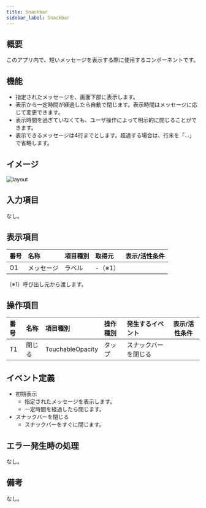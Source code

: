 ```yaml
---
title: Snackbar
sidebar_label: Snackbar
---
```

## 概要

このアプリ内で、短いメッセージを表示する際に使用するコンポーネントです。

## 機能

- 指定されたメッセージを、画面下部に表示します。
- 表示から一定時間が経過したら自動で閉じます。表示時間はメッセージに応じて変更できます。
- 表示時間を過ぎていなくても、ユーザ操作によって明示的に閉じることができます。
- 表示できるメッセージは4行までとします。超過する場合は、行末を「...」で省略します。

## イメージ

![layout](./layout.drawio.png)

## 入力項目

なし。

## 表示項目

| 番号 | 名称          | 項目種別    | 取得元               | 表示/活性条件                                 |
|:----|:--------------|:-----------|:--------------------|:--------------------------------------------|
| O1  | メッセージ      | ラベル     | -（※1）               |                                            |
（※1）呼び出し元から渡します。

## 操作項目

| 番号 | 名称        | 項目種別    | 操作種別   | 発生するイベント   | 表示/活性条件                               |
|:----|:------------|:-----------|:----------|:----------------|-------------------------------------------|
| T1  | 閉じる       | TouchableOpacity | タップ | スナックバーを閉じる |                                           |

## イベント定義

- 初期表示
  - 指定されたメッセージを表示します。
  - 一定時間を経過したら閉じます。
- スナックバーを閉じる
  - スナックバーをすぐに閉じます。

## エラー発生時の処理

なし。

## 備考

なし。
